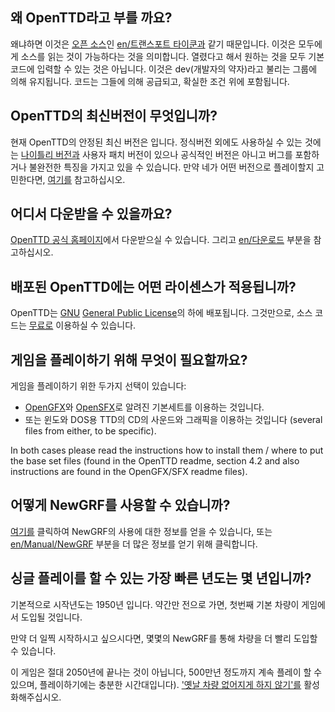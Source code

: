 ==왜 OpenTTD라고 부를 까요?==
왜냐하면 이것은 [http://www.opensource.org/ 오픈 소스]인 [[en/트랜스포트 타이쿤]]과 같기 때문입니다.
이것은 모두에게 소스를 읽는 것이 가능하다는 것을 의미합니다.  열렸다고 해서 원하는 것을 모두 기본 코드에 입력할 수 있는 것은 아닙니다. 이것은 dev(개발자의 약자)라고 불리는 그룹에 의해 유지됩니다.  코드는 그들에 의해 공급되고, 확실한 조건 위에 포함됩니다.
==OpenTTD의 최신버전이 무엇입니까?==
현재 OpenTTD의 안정된 최신 버전은 {{en/Version}}입니다. 정식버전 외에도 사용하실 수 있는 것에는 [[en/Archive/Community/Nightly build|나이틀리 버전]]과 사용자 패치 버전이 있으나 공식적인 버전은 아니고 버그를 포함하거나 불완전한 특징을 가지고 있을 수 있습니다. 만약 네가 어떤 버전으로 플레이할지 고민한다면, [[en/Archive/Community/FAQ OpenTTD versions|여기]]를 참고하십시오.
==어디서 다운받을 수 있을까요?==
[http://www.openttd.org/download-stable OpenTTD 공식 홈페이지]에서 다운받으실 수 있습니다. 그리고 [[en/다운로드]] 부분을 참고하십시오.
==배포된 OpenTTD에는 어떤 라이센스가 적용됩니까?==
OpenTTD는 [http://www.gnu.org/ GNU] [http://www.gnu.org/copyleft/gpl.html General Public License]의 하에 배포됩니다.  그것만으로, 소스 코드는 [[en/Development/FAQ development#how-can-i-obtain-the-source-code|무료]]로 이용하실 수 있습니다.
==게임을 플레이하기 위해 무엇이 필요할까요?==
게임을 플레이하기 위한 두가지 선택이 있습니다:
* [http://dev.openttdcoop.org/projects/opengfx OpenGFX ]와 [http://dev.openttdcoop.org/projects/opensfx OpenSFX ]로 알려진 기본세트를 이용하는 것입니다.
* 또는 윈도와 DOS용 TTD의 CD의 사운드와 그래픽을 이용하는 것입니다 (several files from either, to be specific).
In both cases please read the instructions how to install them / where to put the base set files (found in the OpenTTD readme, section 4.2 and also instructions are found in the OpenGFX/SFX readme files).
==어떻게 NewGRF를 사용할 수 있습니까?==
[[en/Archive/Community/NewGRF FAQ|여기]]를 클릭하여 NewGRF의 사용에 대한 정보를 얻을 수 있습니다, 또는 [[en/Manual/NewGRF]] 부분을 더 많은 정보를 얻기 위해 클릭합니다.
==싱글 플레이를 할 수 있는 가장 빠른 년도는 몇 년입니까?==
기본적으로 시작년도는 1950년 입니다. 약간만 전으로 가면, 첫번째 기본 차량이 게임에서 도입될 것입니다.

만약 더 일찍 시작하시고 싶으시다면, 몇몇의 NewGRF를 통해 차량을 더 빨리 도입할 수 있습니다.

이 게임은 절대 2050년에 끝나는 것이 아닙니다, 500만년 정도까지 계속 플레이 할 수 있으며, 플레이하기에는 충분한 시간대입니다{{en/Emoticon|:)}}). [[en/Archive/Manual/Settings/Advanced Settings/Vehicles#vehicles-never-expire|'옛날 차량 없어지게 하지 않기']]를 활성화해주십시오.